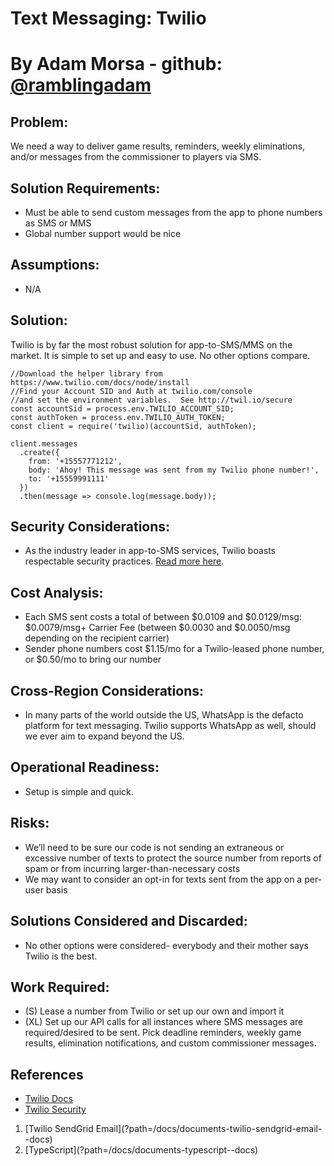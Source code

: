# Text Messaging: Twilio

# By Adam Morsa - github: [@ramblingadam](https://github.com/ramblingadam)

## Problem:

We need a way to deliver game results, reminders, weekly eliminations, and/or messages from
the commissioner to players via SMS.

## Solution Requirements:

- Must be able to send custom messages from the app to phone numbers as SMS or
  MMS
- Global number support would be nice

## Assumptions:

- N/A

## Solution:

Twilio is by far the most robust solution for app-to-SMS/MMS on the market. It is simple to set
up and easy to use. No other options compare.

```
//Download the helper library from https://www.twilio.com/docs/node/install
//Find your Account SID and Auth at twilio.com/console
//and set the environment variables.  See http://twil.io/secure
const accountSid = process.env.TWILIO_ACCOUNT_SID;
const authToken = process.env.TWILIO_AUTH_TOKEN;
const client = require('twilio)(accountSid, authToken);

client.messages
  .create({
    from: '+15557771212',
    body: 'Ahoy! This message was sent from my Twilio phone number!',
    to: '+15559991111'
  })
  .then(message => console.log(message.body));
```

## Security Considerations:

- As the industry leader in app-to-SMS services, Twilio boasts respectable security practices. [Read more here](https://www.twilio.com/docs/usage/security).

## Cost Analysis:

- Each SMS sent costs a total of between $0.0109 and $0.0129/msg:
  $0.0079/msg+ Carrier Fee (between $0.0030 and $0.0050/msg depending on the recipient
  carrier)
- Sender phone numbers cost $1.15/mo for a Twilio-leased phone number, or $0.50/mo to
  bring our number

## Cross-Region Considerations:

- In many parts of the world outside the US, WhatsApp is the defacto platform for text
  messaging. Twilio supports WhatsApp as well, should we ever aim to expand beyond the
  US.

## Operational Readiness:

- Setup is simple and quick.

## Risks:

- We’ll need to be sure our code is not sending an extraneous or excessive number of
  texts to protect the source number from reports of spam or from incurring
  larger-than-necessary costs
- We may want to consider an opt-in for texts sent from the app on a per-user basis

## Solutions Considered and Discarded:

- No other options were considered- everybody and their mother says Twilio is the best.

## Work Required:

- (S) Lease a number from Twilio or set up our own and import it
- (XL) Set up our API calls for all instances where SMS messages are required/desired to
  be sent. Pick deadline reminders, weekly game results, elimination notifications, and
  custom commissioner messages.

## References

- [Twilio Docs](https://www.twilio.com/docs)
- [Twilio Security](https://www.twilio.com/docs/usage/security)

<ol className="doc_nav_links">
  <li>
    [Twilio SendGrid Email](?path=/docs/documents-twilio-sendgrid-email--docs)
  </li>
  <li>[TypeScript](?path=/docs/documents-typescript--docs)</li>
</ol>
